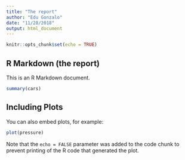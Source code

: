 ```yaml
---
title: "The report"
author: "Edu Gonzalo"
date: "11/28/2018"
output: html_document
---
```


```r
knitr::opts_chunk$set(echo = TRUE)
```

## R Markdown (the report)

This is an R Markdown document. 

```r
summary(cars)
```

## Including Plots

You can also embed plots, for example:

```r
plot(pressure)
```

Note that the `echo = FALSE` parameter was added to the code chunk to prevent printing of the R code that generated the plot.

